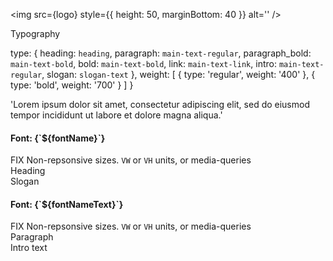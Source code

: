 

<Meta title='quarks/Typography' />

<img src={logo} style={{ height: 50, marginBottom: 40 }} alt='' />

<div className='subheading'>Typography</div>


  type: {
    heading: `heading`,
    paragraph: `main-text-regular`,
    paragraph_bold: `main-text-bold`,
    bold: `main-text-bold`,
    link: `main-text-link`,
    intro: `main-text-regular`,
    slogan: `slogan-text`
  },
  weight: [
    { type: 'regular', weight: '400' },
    { type: 'bold', weight: '700' }
  ]
}

  'Lorem ipsum dolor sit amet, consectetur adipiscing elit, sed do eiusmod tempor incididunt ut labore et dolore magna aliqua.'

<h4>Font: {`${fontName}`}</h4>

<div className='tip-wrapper'>
  <span className='tip'>FIX</span>
  Non-repsonsive sizes. <code>VW</code> or <code>VH</code> units, or media-queries
</div>

<div className='subheading'>Heading</div>
<Typeset
  fontSizes={[42, 32, 28, 26, 24, 22]}
  fontWeight={typography.weight.bold}
  sampleText={SampleText}
  fontFamily={typography.type.heading}
/>

<div className='subheading'>Slogan</div>
<Typeset
  fontSizes={[28]}
  fontWeight={typography.weight.regular}
  sampleText={SampleText}
  fontFamily={typography.type.slogan}
/>

<h4>Font: {`${fontNameText}`}</h4>

<div className='tip-wrapper'>
  <span className='tip'>FIX</span>
  Non-repsonsive sizes. <code>VW</code> or <code>VH</code> units, or media-queries
</div>

<div className='subheading'>Paragraph</div>
<Typeset
  fontSizes={[20]}
  fontWeight={typography.weight.regular}
  sampleText={ipsumText}
  fontFamily={typography.type.paragraph}
/>

<div className='subheading'>Intro text</div>
<Typeset
  fontSizes={[12]}
  sampleText={ipsumText}
  fontFamily={typography.type.link}
  fontColor={'#000'}
/>

